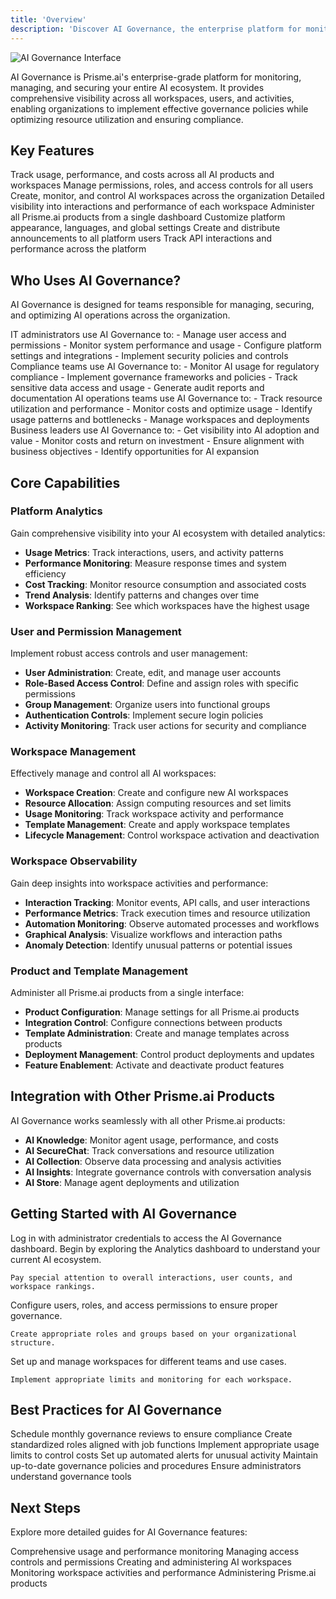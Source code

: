 ```yaml
---
title: 'Overview'
description: 'Discover AI Governance, the enterprise platform for monitoring and managing your AI ecosystem'
---
```


<Frame>
  <img src="/images/ai-governance.png" alt="AI Governance Interface" />
</Frame>

AI Governance is Prisme.ai's enterprise-grade platform for monitoring, managing, and securing your entire AI ecosystem. It provides comprehensive visibility across all workspaces, users, and activities, enabling organizations to implement effective governance policies while optimizing resource utilization and ensuring compliance.

## Key Features

<CardGroup cols={2}>
  <Card title="Centralized Analytics" icon="chart-line">
    Track usage, performance, and costs across all AI products and workspaces
  </Card>
  <Card title="User Management" icon="users-gear">
    Manage permissions, roles, and access controls for all users
  </Card>
  <Card title="Workspace Management" icon="folder-tree">
    Create, monitor, and control AI workspaces across the organization
  </Card>
  <Card title="Workspace Observability" icon="magnifying-glass-chart">
    Detailed visibility into interactions and performance of each workspace
  </Card>
  <Card title="Products Management" icon="cubes">
    Administer all Prisme.ai products from a single dashboard
  </Card>
  <Card title="System Configuration" icon="sliders">
    Customize platform appearance, languages, and global settings
  </Card>
  <Card title="News Management" icon="newspaper">
    Create and distribute announcements to all platform users
  </Card>
  <Card title="API Monitoring" icon="code">
    Track API interactions and performance across the platform
  </Card>
</CardGroup>

## Who Uses AI Governance?

AI Governance is designed for teams responsible for managing, securing, and optimizing AI operations across the organization.

<Tabs>
  <Tab title="IT Administrators">
    IT administrators use AI Governance to:
    - Manage user access and permissions
    - Monitor system performance and usage
    - Configure platform settings and integrations
    - Implement security policies and controls
  
  <Tab title="Compliance Officers">
    Compliance teams use AI Governance to:
    - Monitor AI usage for regulatory compliance
    - Implement governance frameworks and policies
    - Track sensitive data access and usage
    - Generate audit reports and documentation

  </Tab>
  
  <Tab title="AI Operations">
    AI operations teams use AI Governance to:
    - Track resource utilization and performance
    - Monitor costs and optimize usage
    - Identify usage patterns and bottlenecks
    - Manage workspaces and deployments
    
  </Tab>
  
  <Tab title="Business Leaders">
    Business leaders use AI Governance to:
    - Get visibility into AI adoption and value
    - Monitor costs and return on investment
    - Ensure alignment with business objectives
    - Identify opportunities for AI expansion

  </Tab>
</Tabs>

## Core Capabilities

### Platform Analytics

Gain comprehensive visibility into your AI ecosystem with detailed analytics:

- **Usage Metrics**: Track interactions, users, and activity patterns
- **Performance Monitoring**: Measure response times and system efficiency
- **Cost Tracking**: Monitor resource consumption and associated costs
- **Trend Analysis**: Identify patterns and changes over time
- **Workspace Ranking**: See which workspaces have the highest usage

### User and Permission Management

Implement robust access controls and user management:

- **User Administration**: Create, edit, and manage user accounts
- **Role-Based Access Control**: Define and assign roles with specific permissions
- **Group Management**: Organize users into functional groups
- **Authentication Controls**: Implement secure login policies
- **Activity Monitoring**: Track user actions for security and compliance

### Workspace Management

Effectively manage and control all AI workspaces:


- **Workspace Creation**: Create and configure new AI workspaces
- **Resource Allocation**: Assign computing resources and set limits
- **Usage Monitoring**: Track workspace activity and performance
- **Template Management**: Create and apply workspace templates
- **Lifecycle Management**: Control workspace activation and deactivation

### Workspace Observability

Gain deep insights into workspace activities and performance:


- **Interaction Tracking**: Monitor events, API calls, and user interactions
- **Performance Metrics**: Track execution times and resource utilization
- **Automation Monitoring**: Observe automated processes and workflows
- **Graphical Analysis**: Visualize workflows and interaction paths
- **Anomaly Detection**: Identify unusual patterns or potential issues

### Product and Template Management

Administer all Prisme.ai products from a single interface:


- **Product Configuration**: Manage settings for all Prisme.ai products
- **Integration Control**: Configure connections between products
- **Template Administration**: Create and manage templates across products
- **Deployment Management**: Control product deployments and updates
- **Feature Enablement**: Activate and deactivate product features

## Integration with Other Prisme.ai Products

AI Governance works seamlessly with all other Prisme.ai products:


- **AI Knowledge**: Monitor agent usage, performance, and costs
- **AI SecureChat**: Track conversations and resource utilization
- **AI Collection**: Observe data processing and analysis activities
- **AI Insights**: Integrate governance controls with conversation analysis
- **AI Store**: Manage agent deployments and utilization

## Getting Started with AI Governance

<Steps>
  <Step title="Access AI Governance">
    Log in with administrator credentials to access the AI Governance dashboard.
    

  </Step>
  
  <Step title="Review analytics">
    Begin by exploring the Analytics dashboard to understand your current AI ecosystem.

    
    Pay special attention to overall interactions, user counts, and workspace rankings.
  </Step>
  
  <Step title="Manage users and permissions">
    Configure users, roles, and access permissions to ensure proper governance.
    
    Create appropriate roles and groups based on your organizational structure.
  </Step>
  
  <Step title="Configure workspaces">
    Set up and manage workspaces for different teams and use cases.
    
    Implement appropriate limits and monitoring for each workspace.
  </Step>
</Steps>

## Best Practices for AI Governance

<CardGroup cols={2}>
  <Card title="Regular Audits" icon="clipboard-check">
    Schedule monthly governance reviews to ensure compliance
  </Card>
  <Card title="Role Standardization" icon="users">
    Create standardized roles aligned with job functions
  </Card>
  <Card title="Usage Quotas" icon="gauge">
    Implement appropriate usage limits to control costs
  </Card>
  <Card title="Monitoring Automation" icon="robot">
    Set up automated alerts for unusual activity
  </Card>
  <Card title="Documentation" icon="file-lines">
    Maintain up-to-date governance policies and procedures
  </Card>
  <Card title="Regular Training" icon="graduation-cap">
    Ensure administrators understand governance tools
  </Card>
</CardGroup>

## Next Steps

Explore more detailed guides for AI Governance features:

<CardGroup cols={2}>
  <Card
    title="Analytics"
    icon="chart-line"
    href="analytics"
  >
    Comprehensive usage and performance monitoring
  </Card>
  <Card
    title="User Management"
    icon="users-gear"
    href="users-permissions"
  >
    Managing access controls and permissions
  </Card>
  <Card
    title="Workspace Management"
    icon="folder-tree"
    href="workspaces-management"
  >
    Creating and administering AI workspaces
  </Card>
  <Card
    title="Workspace Observability"
    icon="magnifying-glass-chart"
    href="workspaces-observability"
  >
    Monitoring workspace activities and performance
  </Card>
  <Card
    title="Product Management"
    icon="cubes"
    href="products-template-management"
  >
    Administering Prisme.ai products
  </Card>
</CardGroup>